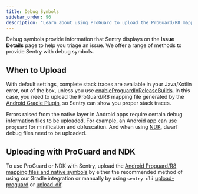 ```yaml
---
title: Debug Symbols
sidebar_order: 96
description: "Learn about using ProGuard to upload the ProGuard/R8 mappings, source bundle, and native symbols Sentry."
---
```


Debug symbols provide information that Sentry displays on the **Issue Details** page to help you triage an issue. We offer a range of methods to provide Sentry with debug symbols.

## When to Upload

With default settings, complete stack traces are available in your Java/Kotlin error, out of the box, unless you use [enableProguardInReleaseBuilds](https://reactnative.dev/docs/signed-apk-android#enabling-proguard-to-reduce-the-size-of-the-apk-optional). In this case, you need to upload the ProGuard/R8 mapping file generated by the [Android Gradle Plugin](https://developer.android.com/studio/build/shrink-code#shrink-code), so Sentry can show you proper stack traces.

Errors raised from the native layer in Android apps require certain debug information files to be uploaded. For example, an Android app can use `proguard` for minification and obfuscation. And when using [NDK](https://developer.android.com/ndk/), dwarf debug files need to be uploaded.

## Uploading with ProGuard and NDK

To use ProGuard or NDK with Sentry, upload the [Android Proguard/R8 mapping files and native symbols](/platforms/android/proguard/) by either the recommended method of using our Gradle integration or manually by using `sentry-cli` [upload-proguard](/product/cli/dif/#proguard-mapping-upload) or [upload-dif](/product/cli/dif/#uploading-files).
